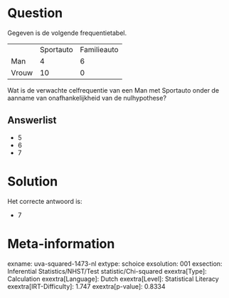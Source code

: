 Question
========

Gegeven is de volgende frequentietabel.

  ------- ----------- -------------
          Sportauto   Familieauto
  Man     4           6
  Vrouw   10          0
  ------- ----------- -------------

Wat is de verwachte celfrequentie van een Man met Sportauto onder de
aanname van onafhankelijkheid van de nulhypothese?

Answerlist
----------

* 5
* 6
* 7

Solution
========

Het correcte antwoord is: 

* 7

Meta-information
================
exname: uva-squared-1473-nl
extype: schoice
exsolution: 001
exsection: Inferential Statistics/NHST/Test statistic/Chi-squared
exextra[Type]: Calculation
exextra[Language]: Dutch
exextra[Level]: Statistical Literacy
exextra[IRT-Difficulty]: 1.747
exextra[p-value]: 0.8334

